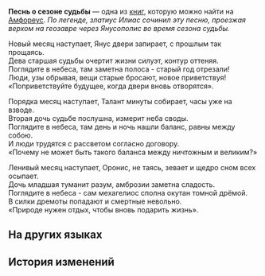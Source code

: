 {{Книга Инфобокс
|id           = 505
|Название     = 
|Изображение  = Предмет Песнь о сезоне судьбы.png
|Мир          = Амфореус
|Томов        = 1
|Автор        = <!--нужно добавить-->
|Описание     = Народное сказание о трёх титанах судьбы, сочинённое прославленным рапсодом-златиусом Илиасом.
|Том1         = {{tx}}
|Источник1    = {{tx|Отсутствует источник}}
|Персонажи    = 
|Фракции      = 
}}
'''Песнь о сезоне судьбы''' — одна из [[Книги|книг]], которую можно найти на [[Амфореус]].
<!--
==Получение==
<gallery>
Книга НАЗВАНИЕ.png|НАЗВАНИЕ
Локация НАЗВАНИЕ.png|Расположение на карте. Ближайший пространственный якорь «[[НАЗВАНИЕ]]»
</gallery>
-->
''По легенде, златиус Илиас сочинил эту песню, проезжая верхом на геозавре через Янусополис во время сезона судьбы.''

Новый месяц наступает, Янус двери запирает, с прошлым так прощаясь.<br />
Дева старшая судьбы очертит жизни силуэт, контур оттеняя.<br />
Поглядите в небеса, там заметна полоса - старый год отрезали!<br />
Люди, узы обрывая, вещи старые бросают, новое приветствуя!<br />
«Поприветствуйте будущее, когда двери вновь отворятся».

Порядка месяц наступает, Талант минуты собирает, часы уже на взводе.<br />
Вторая дочь судьбе послушна, измерит неба своды.<br />
Поглядите в небеса, там день и ночь нашли баланс, равны между собою.<br />
И люди трудятся с рассветом согласно договору.<br />
«Почему не может быть такого баланса между ничтожным и великим?»

Ленивый месяц наступает, Оронис, не таясь, зевает и щедро сном всех осыпает.<br />
Дочь младшая туманит разум, амброзии заметна сладость.<br />
Поглядите в небеса - сам мехагелиос сполна окутан томной дрёмой.<br />
В силки дремоты попадают и смертные невольно.<br />
«Природе нужен отдых, чтобы вновь подарить жизнь».

==На других языках==
{{На других языках
|en   = Song of Fate Season
|zhs  = 命运季之歌
|zht  = 命運季之歌
|ja   = 命運季の歌
|ko   = 운명의 계절의 노래
|es   = Canción de la Temporada del Destino
|fr   = Chant de la Saison du Destin
|ru   = Песнь о сезоне судьбы
|th   = เพลงแห่งฤดูชะตาลิขิต
|vi   = Bài Ca Mùa Định Mệnh
|de   = Ballade der Jahreszeit des Schicksals
|id   = Lagu Musim Takdir
|pt   = Canção da Estação do Destino
}}

==История изменений==
{{История изменений|3.1}}